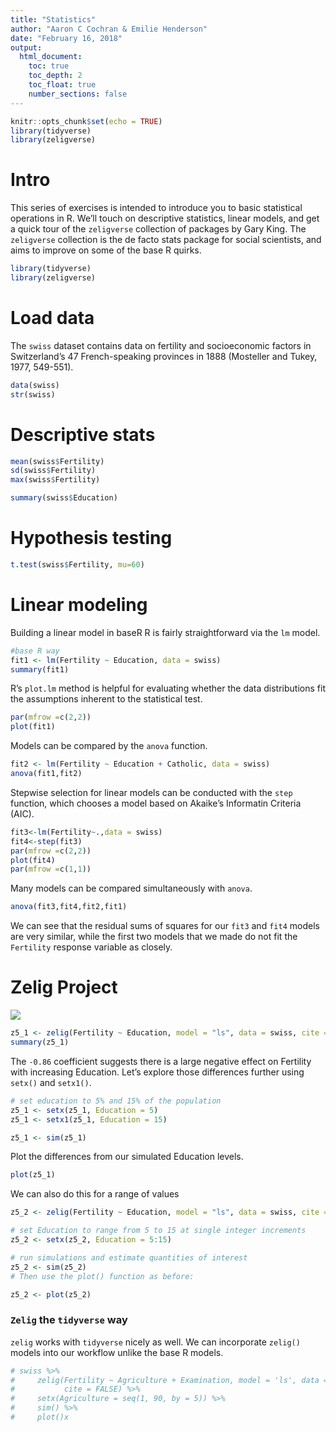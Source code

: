 ```yaml
---
title: "Statistics"
author: "Aaron C Cochran & Emilie Henderson"
date: "February 16, 2018"
output: 
  html_document:
    toc: true
    toc_depth: 2
    toc_float: true
    number_sections: false
---
```


```r
knitr::opts_chunk$set(echo = TRUE)
library(tidyverse)
library(zeligverse)
```

# Intro

This series of exercises is intended to introduce you to basic statistical operations in R. We'll touch on descriptive statistics, linear models, and get a quick tour of the `zeligverse` collection of packages by Gary King. The `zeligverse` collection is the de facto stats package for social scientists, and aims to improve on some of the base R quirks. 

```r
library(tidyverse)
library(zeligverse)
```

# Load data

The `swiss` dataset contains data on fertility and socioeconomic factors in Switzerland’s 47 French-speaking provinces in 1888 (Mosteller and Tukey, 1977, 549-551).

```r
data(swiss)
str(swiss)
```

# Descriptive stats

```r
mean(swiss$Fertility)
sd(swiss$Fertility)
max(swiss$Fertility)

summary(swiss$Education)

```


# Hypothesis testing

```r
t.test(swiss$Fertility, mu=60)
```


# Linear modeling
Building a linear model in baseR R is fairly straightforward via the `lm` model. 
```r
#base R way
fit1 <- lm(Fertility ~ Education, data = swiss)
summary(fit1)
```

R's `plot.lm` method is helpful for evaluating whether the data distributions fit the assumptions inherent to the statistical test.

```r
par(mfrow =c(2,2))
plot(fit1)
```

Models can be compared by the `anova` function.

```r
fit2 <- lm(Fertility ~ Education + Catholic, data = swiss)
anova(fit1,fit2)
```

Stepwise selection for linear models can be conducted with the `step` function, which chooses a model based on Akaike's Informatin Criteria (AIC).

```r
fit3<-lm(Fertility~.,data = swiss)
fit4<-step(fit3)
par(mfrow =c(2,2))
plot(fit4)
par(mfrow =c(1,1))
```

Many models can be compared simultaneously with `anova`.
```r
anova(fit3,fit4,fit2,fit1)
```
We can see that the residual sums of squares for our `fit3` and `fit4` models are very similar, while the first two models that we made do not fit the `Fertility` response variable as closely.  


# Zelig Project

![](img/zelig1.png)

```r
z5_1 <- zelig(Fertility ~ Education, model = "ls", data = swiss, cite = FALSE)
summary(z5_1)

```

The `-0.86` coefficient suggests there is a large negative effect on Fertility with increasing Education. Let's explore those differences further using `setx()` and `setx1()`. 

```r
# set education to 5% and 15% of the population
z5_1 <- setx(z5_1, Education = 5) 
z5_1 <- setx1(z5_1, Education = 15)

z5_1 <- sim(z5_1)


```

Plot the differences from our simulated Education levels. 

```r
plot(z5_1)
```

We can also do this for a range of values

```r
z5_2 <- zelig(Fertility ~ Education, model = "ls", data = swiss, cite = FALSE)

# set Education to range from 5 to 15 at single integer increments
z5_2 <- setx(z5_2, Education = 5:15)

# run simulations and estimate quantities of interest
z5_2 <- sim(z5_2)
# Then use the plot() function as before:

z5_2 <- plot(z5_2)
```


### `Zelig` the `tidyverse` way

`zelig` works with `tidyverse` nicely as well. We can incorporate `zelig()` models into our workflow unlike the base R models. 


```r
# swiss %>% 
#     zelig(Fertility ~ Agriculture + Examination, model = 'ls', data = ., 
#           cite = FALSE) %>%
#     setx(Agriculture = seq(1, 90, by = 5)) %>%
#     sim() %>% 
#     plot()x
```


